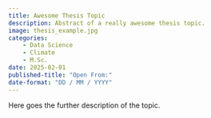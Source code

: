 ```yaml
---
title: Awesome Thesis Topic
description: Abstract of a really awesome thesis topic.
image: thesis_example.jpg
categories:
    - Data Science
    - Climate
    - M.Sc.
date: 2025-02-01
published-title: "Open From:"
date-format: "DD / MM / YYYY"
---
```


Here goes the further description of the topic.